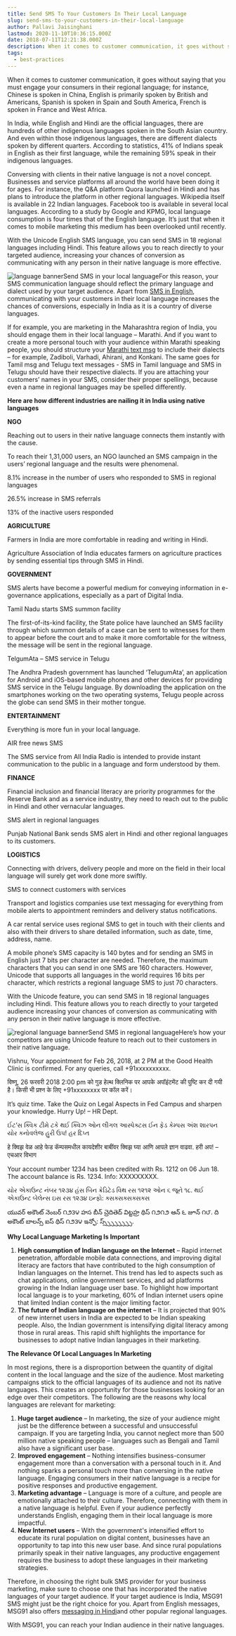 ```yaml
---
title: Send SMS To Your Customers In Their Local Language
slug: send-sms-to-your-customers-in-their-local-language
author: Pallavi Jaisinghani
lastmod: 2020-11-10T10:36:15.000Z
date: 2018-07-11T12:21:38.000Z
description: When it comes to customer communication, it goes without saying that you must engage your consumers in their regional language; for instance, Chinese is spoken in China, English is primarily spoken by British and Americans, Spanish is spoken in Spain and South America, French is spoken in France and West Africa.
tags:
  - best-practices
---
```


When it comes to customer communication, it goes without saying that you must engage your consumers in their regional language; for instance, Chinese is spoken in China, English is primarily spoken by British and Americans, Spanish is spoken in Spain and South America, French is spoken in France and West Africa.

In India, while English and Hindi are the official languages, there are hundreds of other indigenous languages spoken in the South Asian country. And even within those indigenous languages, there are different dialects spoken by different quarters. According to statistics, 41% of Indians speak in English as their first language, while the remaining 59% speak in their indigenous languages.

Conversing with clients in their native language is not a novel concept. Businesses and service platforms all around the world have been doing it for ages. For instance, the Q&A platform Quora launched in Hindi and has plans to introduce the platform in other regional languages. Wikipedia itself is available in 22 Indian languages. Facebook too is available in several local languages. According to a study by Google and KPMG, local language consumption is four times that of the English language. It’s just that when it comes to mobile marketing this medium has been overlooked until recently.

With the Unicode English SMS language, you can send SMS in 18 regional languages including Hindi. This feature allows you to reach directly to your targeted audience, increasing your chances of conversion as communicating with any person in their native language is more effective.

![language banner](https://images-msg91.s3.ap-south-1.amazonaws.com/2020/11/1280px-Indian_language_Wikipedias_word_cloud_based_on_number_of_articles.svg.png)Send SMS in your local languageFor this reason, your SMS communication language should reflect the primary language and dialect used by your target audience. Apart from [SMS in English](https://msg91.com/regional-sms/), communicating with your customers in their local language increases the chances of conversions, especially in India as it is a country of diverse languages.

If for example, you are marketing in the Maharashtra region of India, you should engage them in their local language – Marathi. And if you want to create a more personal touch with your audience within Marathi speaking people, you should structure your [Marathi text msg](https://msg91.com/regional-sms/) to include their dialects – for example, Zadiboli, Varhadi, Ahirani, and Konkani. The same goes for Tamil msg and Telugu text messages - SMS in Tamil language and SMS in Telugu should have their respective dialects. If you are attaching your customers’ names in your SMS, consider their proper spellings, because even a name in regional languages may be spelled differently.

**Here are how different industries are nailing it in India using native languages**

**NGO**

Reaching out to users in their native language connects them instantly with the cause.  


To reach their 1,31,000 users, an NGO launched an SMS campaign in the users’ regional language and the results were phenomenal.

8.1% increase in the number of users who responded to SMS in regional languages

26.5% increase in SMS referrals

13% of the inactive users responded

**AGRICULTURE**

Farmers in India are more comfortable in reading and writing in Hindi.  


Agriculture Association of India educates farmers on agriculture practices by sending essential tips through SMS in Hindi.

**GOVERNMENT**

SMS alerts have become a powerful medium for conveying information in e-governance applications, especially as a part of Digital India.  


Tamil Nadu starts SMS summon facility

The first-of-its-kind facility, the State police have launched an SMS facility through which summon details of a case can be sent to witnesses for them to appear before the court and to make it more comfortable for the witness, the message will be sent in the regional language.  


TelgumAta – SMS service in Telugu

The Andhra Pradesh government has launched ‘TelugumAta’, an application for Android and iOS-based mobile phones and other devices for providing SMS service in the Telugu language. By downloading the application on the smartphones working on the two operating systems, Telugu people across the globe can send SMS in their mother tongue.  


**ENTERTAINMENT**

Everything is more fun in your local language.  


AIR free news SMS

The SMS service from All India Radio is intended to provide instant communication to the public in a language and form understood by them.  


**FINANCE**

Financial inclusion and financial literacy are priority programmes for the Reserve Bank and as a service industry, they need to reach out to the public in Hindi and other vernacular languages.  


SMS alert in regional languages

Punjab National Bank sends SMS alert in Hindi and other regional languages to its customers.  


**LOGISTICS**

Connecting with drivers, delivery people and more on the field in their local language will surely get work done more swiftly.  


SMS to connect customers with services

Transport and logistics companies use text messaging for everything from mobile alerts to appointment reminders and delivery status notifications.  


A car rental service uses regional SMS to get in touch with their clients and also with their drivers to share detailed information, such as date, time, address, name.  


A mobile phone’s SMS capacity is 140 bytes and for sending an SMS in English just 7 bits per character are needed. Therefore, the maximum characters that you can send in one SMS are 160 characters. However, Unicode that supports all languages in the world requires 16 bits per character, which restricts a regional language SMS to just 70 characters.  


With the Unicode feature, you can send SMS in 18 regional languages including Hindi. This feature allows you to reach directly to your targeted audience increasing your chances of conversion as communicating with any person in their native language is more effective.  


![regional language banner](https://images-msg91.s3.ap-south-1.amazonaws.com/2020/11/Send-SMS-in-Regional-languages-using-Regional-SMS-API---MSG91-COM.png)Send SMS in regional languageHere’s how your competitors are using Unicode feature to reach out to their customers in their native language.

Vishnu, Your appointment for Feb 26, 2018, at 2 PM at the Good Health Clinic is confirmed. For any queries, call +91xxxxxxxxxx.

विष्णू, 26 फरवरी 2018 2:00 pm को गुड हेल्थ क्लिनिक पर आपके अपॉइंटमेंट की पुष्टि कर दी गयी है। किसी भी प्रश्न के लिए +91xxxxxxxx पर कॉल करें।  


It’s quiz time. Take the Quiz on Legal Aspects in Fed Campus and sharpen your knowledge. Hurry Up! – HR Dept.

ઈટ’સ ક્વિક ટીમે ટકે થઈ ક્વિઝ ઓન લીગલ આસ્પેક્ટસ ઈન ફેડ કેમ્પસ અંશ શારપન યોર કનોવલેજ હુરી ઉપ! હર દિપ્ત  


हे क्विझ वेळ आहे फेड कॅम्पसमधील कायदेशीर बाबींवर क्विझ घ्या आणि आपले ज्ञान वाढवा. हरी अप! – एचआर विभाग  


Your account number 1234 has been credited with Rs. 1212 on 06 Jun 18. The account balance is Rs. 1234. Info: XXXXXXXXX.

યોર એકાઉન્ટ નંબર ૧૨૩૪ હંસ બિન ક્રેડિટેડ વિથ રસ ૧૨૧૨ ઓન ૬ જૂને ૧૮. થઈ એકાઉન્ટ બેલેન્સ ઇસ રસ ૧૨૩૪ ઇન્ફો: ક્સક્સક્સક્સક્સ  


యువర్ అకౌంట్ నెంబర్ ౧౨౩౪ హస బీన్ చ్రెదితెద్ విట్టహ్ర థిస్ ౧౨౧౨ ఆన్ ౬ జూన్ ౧౮. ది అకౌంట్ బాలన్స్ ఐస్ థిస్ ౧౨౩౪ ఇన్ఫో: స్స్స్స్స్స్స్స్స్.  


**Why Local Language Marketing Is Important**

1. **High consumption of Indian language on the Internet** – Rapid internet penetration, affordable mobile data connections, and improving digital literacy are factors that have contributed to the high consumption of Indian languages on the Internet. This trend has led to aspects such as chat applications, online government services, and ad platforms growing in the Indian language user base. To highlight how important local language is to your marketing, 60% of Indian internet users opine that limited Indian content is the major limiting factor.
2. **The future of Indian language on the internet** – It is projected that 90% of new internet users in India are expected to be Indian speaking people. Also, the Indian government is intensifying digital literacy among those in rural areas. This rapid shift highlights the importance for businesses to adopt native Indian languages in their marketing.

**The Relevance Of Local Languages In Marketing**

In most regions, there is a disproportion between the quantity of digital content in the local language and the size of the audience. Most marketing campaigns stick to the official languages of its audience and not its native languages. This creates an opportunity for those businesses looking for an edge over their competitors. The following are the reasons why local languages are relevant for marketing:

1. **Huge target audience** – In marketing, the size of your audience might just be the difference between a successful and unsuccessful campaign. If you are targeting India, you cannot neglect more than 500 million native speaking people – languages such as Bengali and Tamil also have a significant user base.
2. **Improved engagement** – Nothing intensifies business-consumer engagement more than a conversation with a personal touch in it. And nothing sparks a personal touch more than conversing in the native language. Engaging consumers in their native language is a recipe for positive responses and productive engagement.
3. **Marketing advantage** – Language is more of a culture, and people are emotionally attached to their culture. Therefore, connecting with them in a native language is helpful. Even if your audience perfectly understands English, engaging them in their local language is more impactful.
4. **New Internet users** – With the government's intensified effort to educate its rural population on digital content, businesses have an opportunity to tap into this new user base. And since rural populations primarily speak in their native languages, any productive engagement requires the business to adopt these languages in their marketing strategies.

Therefore, in choosing the right bulk SMS provider for your business marketing, make sure to choose one that has incorporated the native languages of your target audience. If your target audience is India, MSG91 SMS might just be the right choice for you. Apart from English messages, MSG91 also offers [messaging in Hindi](https://msg91.com/regional-sms/)and other popular regional languages. 

With MSG91, you can reach your Indian audience in their native languages.

